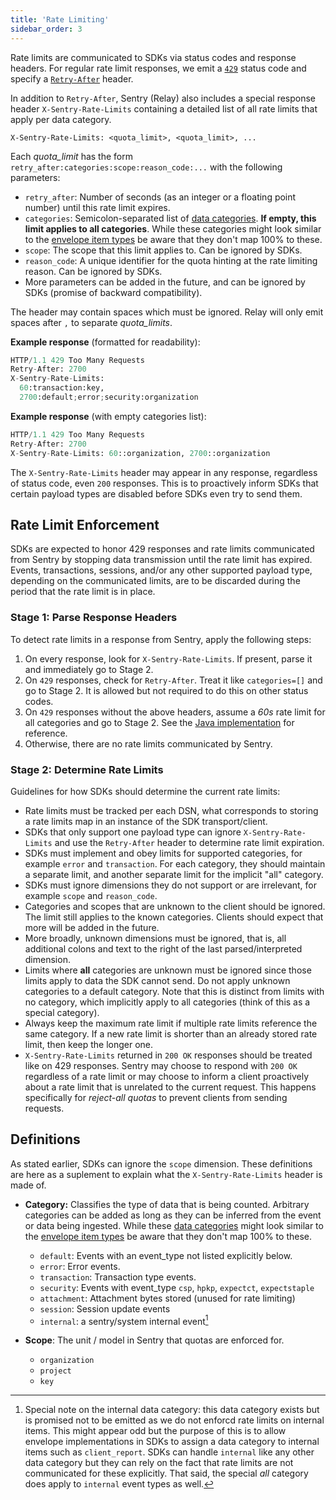```yaml
---
title: 'Rate Limiting'
sidebar_order: 3
---
```


Rate limits are communicated to SDKs via status codes and response headers. For regular rate limit responses, we emit a [`429`](https://developer.mozilla.org/en-US/docs/Web/HTTP/Status/429) status code and specify a [`Retry-After`](https://developer.mozilla.org/en-US/docs/Web/HTTP/Headers/Retry-After) header.

In addition to `Retry-After`, Sentry (Relay) also includes a special response header `X-Sentry-Rate-Limits` containing a detailed list of all rate limits that apply per data category.

```
X-Sentry-Rate-Limits: <quota_limit>, <quota_limit>, ...
```

Each *quota_limit* has the form `retry_after:categories:scope:reason_code:...` with the following parameters:

- `retry_after`: Number of seconds (as an integer or a floating point number) until this rate limit expires.
- `categories`: Semicolon-separated list of [data categories](https://github.com/getsentry/relay/blob/master/relay-common/src/constants.rs#L97-L115). **If empty, this limit applies to all categories**. 
    While these categories might look similar to the [envelope item types](/sdk/envelopes/#data-model) be aware that they don't map 100% to these.
- `scope`: The scope that this limit applies to. Can be ignored by SDKs.
- `reason_code`: A unique identifier for the quota hinting at the rate limiting reason. Can be ignored by SDKs.
- More parameters can be added in the future, and can be ignored by SDKs (promise of backward compatibility).

The header may contain spaces which must be ignored. Relay will only emit spaces after `,` to separate *quota_limits*.

**Example response** (formatted for readability):

```python
HTTP/1.1 429 Too Many Requests
Retry-After: 2700
X-Sentry-Rate-Limits:
  60:transaction:key,
  2700:default;error;security:organization
```

**Example response** (with empty categories list):

```python
HTTP/1.1 429 Too Many Requests
Retry-After: 2700
X-Sentry-Rate-Limits: 60::organization, 2700::organization
```

The `X-Sentry-Rate-Limits` header may appear in any response, regardless of status code, even `200` responses. This is to proactively inform SDKs that certain payload types are disabled before SDKs even try to send them.

## Rate Limit Enforcement

SDKs are expected to honor 429 responses and rate limits communicated from Sentry by stopping data transmission until the rate limit has expired. Events, transactions, sessions, and/or any other supported payload type, depending on the communicated limits, are to be discarded during the period that the rate limit is in place.

### Stage 1: Parse Response Headers

To detect rate limits in a response from Sentry, apply the following steps:

1. On every response, look for `X-Sentry-Rate-Limits`. If present, parse it and immediately go to Stage 2.
2. On `429` responses, check for `Retry-After`. Treat it like `categories=[]` and go to Stage 2. It is allowed but not required to do this on other status codes.
3. On `429` responses without the above headers, assume a _60s_ rate limit for all categories and go to Stage 2. See the [Java implementation](https://github.com/getsentry/sentry-java/blob/b182c6e4353dacd145a529298aa6f1ee41928d9f/sentry/src/main/java/io/sentry/transport/RateLimiter.java#L261-L270) for reference.
4. Otherwise, there are no rate limits communicated by Sentry.

### Stage 2: Determine Rate Limits

Guidelines for how SDKs should determine the current rate limits:

- Rate limits must be tracked per each DSN, what corresponds to storing a rate limits map in an instance of the SDK transport/client.
- SDKs that only support one payload type can ignore `X-Sentry-Rate-Limits` and use the `Retry-After` header to determine rate limit expiration.
- SDKs must implement and obey limits for supported categories, for example `error` and `transaction`. For each category, they should maintain a separate limit, and another separate limit for the implicit "all" category.
- SDKs must ignore dimensions they do not support or are irrelevant, for example `scope` and `reason_code`.
- Categories and scopes that are unknown to the client should be ignored. The limit still applies to the known categories. Clients should expect that more will be added in the future.
- More broadly, unknown dimensions must be ignored, that is, all additional colons and text to the right of the last parsed/interpreted dimension.
- Limits where **all** categories are unknown must be ignored since those limits apply to data the SDK cannot send. Do not apply unknown categories to a default category. Note that this is distinct from limits with no category, which implicitly apply to all categories (think of this as a special category).
- Always keep the maximum rate limit if multiple rate limits reference the same category. If a new rate limit is shorter than an already stored rate limit, then keep the longer one.
- `X-Sentry-Rate-Limits` returned in `200 OK` responses should be treated like on 429 responses. Sentry may choose to respond with `200 OK` regardless of a rate limit or may choose to inform a client proactively about a rate limit that is unrelated to the current request. This happens specifically for *reject-all quotas* to prevent clients from sending requests.

## Definitions

As stated earlier, SDKs can ignore the `scope` dimension. These definitions are here as a suplement to explain what the `X-Sentry-Rate-Limits` header is made of.

- **Category:** Classifies the type of data that is being counted. Arbitrary categories can be added as long as they can be inferred from the event or data being ingested. 
While these [data categories](https://github.com/getsentry/relay/blob/master/relay-common/src/constants.rs#L97-L115) might look similar to the [envelope item types](/sdk/envelopes/#data-model) be aware that they don't map 100% to these.
  - `default`: Events with an event_type not listed explicitly below.
  - `error`: Error events.
  - `transaction`: Transaction type events.
  - `security`: Events with event_type `csp`, `hpkp`, `expectct`, `expectstaple`
  - `attachment`: Attachment bytes stored (unused for rate limiting)
  - `session`: Session update events
  - `internal`: a sentry/system internal event[^internal]


- **Scope**: The unit / model in Sentry that quotas are enforced for.
  - `organization`
  - `project`
  - `key`

[^internal]: Special note on the internal data category: this data category exists but is promised not to be emitted as we do not enforcd
rate limits on internal items.  This might appear odd but the purpose of this is to allow envelope implementations in SDKs to
assign a data category to internal items such as `client_report`.  SDKs can handle `internal` like any other data category but
they can rely on the fact that rate limits are not communicated for these explicitly.  That said, the special _all_ category
does apply to `internal` event types as well.
